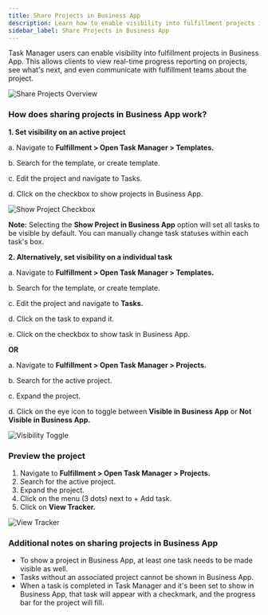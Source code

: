 ```yaml
---
title: Share Projects in Business App
description: Learn how to enable visibility into fulfillment projects in Business App for clients to view real-time progress.
sidebar_label: Share Projects in Business App
---
```


Task Manager users can enable visibility into fulfillment projects in Business App. This allows clients to view real-time progress reporting on projects, see what's next, and even communicate with fulfillment teams about the project.

![Share Projects Overview](./img/fulfillment/share_projects_overview.png)

### How does sharing projects in Business App work?

**1. Set visibility on an active project**

   a. Navigate to **Fulfillment > Open Task Manager > Templates.**

   b. Search for the template, or create template.

   c. Edit the project and navigate to Tasks.

   d. Click on the checkbox to show projects in Business App.

![Show Project Checkbox](./img/fulfillment/show_project_checkbox.png)

**Note:** Selecting the **Show Project in Business App** option will set all tasks to be visible by default. You can manually change task statuses within each task's box.

**2. Alternatively, set visibility on a individual task**

   a. Navigate to **Fulfillment > Open Task Manager > Templates.**

   b. Search for the template, or create template.

   c. Edit the project and navigate to **Tasks.**

   d. Click on the task to expand it.

   e. Click on the checkbox to show task in Business App.

**OR**

   a. Navigate to **Fulfillment > Open Task Manager > Projects.**

   b. Search for the active project.

   c. Expand the project.

   d. Click on the eye icon to toggle between **Visible in Business App** or **Not Visible in Business App.**

![Visibility Toggle](./img/fulfillment/visibility_toggle.png)

### Preview the project

1. Navigate to **Fulfillment > Open Task Manager > Projects.**
2. Search for the active project.
3. Expand the project.
4. Click on the menu (3 dots) next to + Add task.
5. Click on **View Tracker.**

![View Tracker](./img/fulfillment/view_tracker.png)

### Additional notes on sharing projects in Business App

- To show a project in Business App, at least one task needs to be made visible as well.
- Tasks without an associated project cannot be shown in Business App.
- When a task is completed in Task Manager and it's been set to show in Business App, that task will appear with a checkmark, and the progress bar for the project will fill.